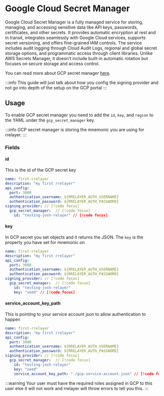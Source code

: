 # Google Cloud Secret Manager

Google Cloud Secret Manager is a fully managed service for storing, managing, and accessing sensitive data like API keys, passwords,
certificates, and other secrets. It provides automatic encryption at rest and in transit, integrates seamlessly with Google Cloud services,
supports secret versioning, and offers fine-grained IAM controls. The service includes audit logging through Cloud Audit Logs,
regional and global secret storage options, and programmatic access through client libraries. Unlike AWS Secrets Manager, it doesn't include
built-in automatic rotation but focuses on secure storage and access control.

You can read more about GCP secret manager [here](https://cloud.google.com/security/products/secret-manager).

:::info
This guide will just talk about how you config the signing provider and not go into depth of the setup on the GCP portal
:::

## Usage

To enable GCP secret manager you need to add the `id`, `key`, and `region` to the YAML under the `gcp_secret_manager` key.

:::info
GCP secret manager is storing the mnemonic you are using for rrelayer.
:::

### Fields

#### id

This is the id of the GCP secret key

```yaml [rrelayer.yaml]
name: first-rrelayer
description: "my first rrelayer"
api_config:
  port: 3000
  authentication_username: ${RRELAYER_AUTH_USERNAME}
  authentication_password: ${RRELAYER_AUTH_PASSWORD}
signing_provider: // [!code focus]
  gcp_secret_manager:  // [!code focus]
    id: "testing-josh-relayer" // [!code focus]
```

#### key

In GCP secret you set objects and it returns the JSON. The `key` is the property you have set for mnemonic on

```yaml [rrelayer.yaml]
name: first-rrelayer
description: "my first rrelayer"
api_config:
  port: 3000
  authentication_username: ${RRELAYER_AUTH_USERNAME}
  authentication_password: ${RRELAYER_AUTH_PASSWORD}
signing_provider: // [!code focus]
  gcp_secret_manager:  // [!code focus]
    id: "testing-josh-relayer"
    key: "seed" // [!code focus]
```

#### service_account_key_path

This is pointing to your service account json to allow authentication to happen

```yaml [rrelayer.yaml]
name: first-rrelayer
description: "my first rrelayer"
api_config:
  port: 3000
  authentication_username: ${RRELAYER_AUTH_USERNAME}
  authentication_password: ${RRELAYER_AUTH_PASSWORD}
signing_provider: // [!code focus]
  gcp_secret_manager:  // [!code focus]
    id: "testing-josh-relayer"
    key: "seed"
    service_account_key_path: "./gcp-service-account.json" // [!code focus]
```

:::warning
Your user must have the required roles assigned in GCP to this user else it will not work and
rrelayer will throw errors to tell you this.
:::
